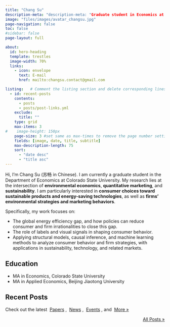 ```yaml
---
title: "Chang Su"
description-meta: "description-meta: "Graduate student in Economics at Colorado State University. Research interests: environmental economics, quantitative marketing, and sustainability."
image: "files/images/avatar_changsu.jpg"
page-navigation: false
toc: false
#sidebar: false
page-layout: full

about:
  id: hero-heading
  template: trestles
  image-width: 70%
  links:
    - icon: envelope
      text: E-mail
      href: mailto:changsu.contact@gmail.com    

listing:   # Comment the listing section and delete corresponding lines in the index.qmd file to remove the recent posts
  - id: recent-posts
    contents: 
      - posts
      - posts/post-links.yml
    exclude:
      title: ""
    type: grid
    max-items: 3
#    image-height: 150px
    page-size: 3 #set same as max-times to remove the page number setting
    fields: [image, date, title, subtitle]
    max-description-length: 75
    sort: 
      - "date desc"
      - "title asc"
---
```


:::{#hero-heading}

Hi, I’m Chang Su (苏畅 in Chinese).  I am currently a graduate student in the Department of Economics at Colorado State University. My research lies at the intersection of **environmental economics**, **quantitative marketing**, and **sustainability**.  I am particularly interested in **consumer choices toward sustainable products and energy-saving technologies**, as well as **firms’ environmental strategies and marketing behaviors**.  

Specifically, my work focuses on:

- The global energy efficiency gap, and how policies can reduce consumer and firm irrationalities to close this gap.  
- The role of labels and visual signals in shaping consumer behavior.  
- Applying structural models, causal inference, and machine learning methods to analyze consumer behavior and firm strategies, with applications in sustainability, technology, and related markets.  



## Education

- MA in Economics, Colorado State University
- MA in Applied Economics, Beijing Jiaotong University

:::


<!-- Delete the following section and delete corresponding lines in the yaml part to remove the recent posts -->
## Recent Posts
Check out the latest &nbsp;[Papers](posts.qmd#category=paper)&nbsp;, &nbsp;[News](posts.qmd#category=news)&nbsp;, &nbsp;[Events](posts.qmd#category=event)&nbsp;, and &nbsp;[More »](/posts.qmd)

:::{#recent-posts}
:::

<p align="right">[All Posts »](/posts.qmd)</p>
